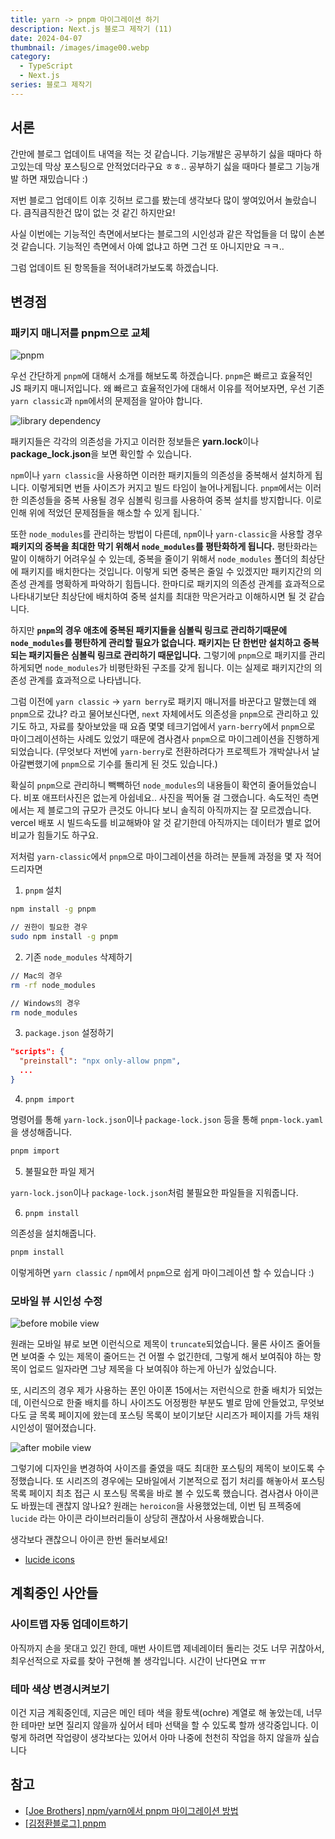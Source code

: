 ```yaml
---
title: yarn -> pnpm 마이그레이션 하기
description: Next.js 블로그 제작기 (11)
date: 2024-04-07
thumbnail: /images/image00.webp
category:
  - TypeScript
  - Next.js
series: 블로그 제작기
---
```


## 서론

간만에 블로그 업데이트 내역을 적는 것 같습니다. 기능개발은 공부하기 싫을 때마다 하고있는데 막상 포스팅으로 안적었더라구요 ㅎㅎ.. 공부하기 싫을 때마다 블로그 기능개발 하면 재밌습니다 :)

저번 블로그 업데이트 이후 깃허브 로그를 봤는데 생각보다 많이 쌓여있어서 놀랐습니다. 큼직큼직한건 많이 없는 것 같긴 하지만요!

사실 이번에는 기능적인 측면에서보다는 블로그의 시인성과 같은 작업들을 더 많이 손본 것 같습니다. 기능적인 측면에서 아예 없냐고 하면 그건 또 아니지만요 ㅋㅋ..

그럼 업데이트 된 항목들을 적어내려가보도록 하겠습니다.

## 변경점

### 패키지 매니저를 pnpm으로 교체

![pnpm](</images/2024/2024_04/2024_04_07/2024_04_07_(1).webp>)

우선 간단하게 `pnpm`에 대해서 소개를 해보도록 하겠습니다. `pnpm`은 빠르고 효율적인 JS 패키지 매니저입니다.
왜 빠르고 효율적인가에 대해서 이유를 적어보자면, 우선 기존 `yarn classic`과 `npm`에서의 문제점을 알아야 합니다.

![library dependency](</images/2024/2024_04/2024_04_07/2024_04_07_(2).webp>)

패키지들은 각각의 의존성을 가지고 이러한 정보들은 **yarn.lock**이나 **package_lock.json**을 보면 확인할 수 있습니다.

`npm`이나 `yarn classic`을 사용하면 이러한 패키지들의 의존성을 중복해서 설치하게 됩니다. 이렇게되면 번들 사이즈가 커지고 빌드 타임이 늘어나게됩니다.
`pnpm`에서는 이러한 의존성들을 중복 사용될 경우 심볼릭 링크를 사용하여 중복 설치를 방지합니다. 이로 인해 위에 적었던 문제점들을 해소할 수 있게 됩니다.`

또한 `node_modules`를 관리하는 방법이 다른데, `npm`이나 `yarn-classic`을 사용할 경우 **패키지의 중복을 최대한 막기 위해서 `node_modules`를 평탄화하게 됩니다.**
평탄화라는 말이 이해하기 어려우실 수 있는데, 중복을 줄이기 위해서 `node_modules` 폴더의 최상단에 패키지를 배치한다는 것입니다. 이렇게 되면 중복은 줄일 수 있겠지만 패키지간의 의존성 관계를 명확하게 파악하기 힘듭니다.
한마디로 패키지의 의존성 관계를 효과적으로 나타내기보단 최상단에 배치하여 중복 설치를 최대한 막은거라고 이해하시면 될 것 같습니다.

하지만 **`pnpm`의 경우 애초에 중복된 패키지들을 심볼릭 링크로 관리하기때문에 `node_modules`를 평탄하게 관리할 필요가 없습니다. 패키지는 단 한번만 설치하고 중복되는 패키지들은 심볼릭 링크로 관리하기 때문입니다.**
그렇기에 `pnpm`으로 패키지를 관리하게되면 `node_modules`가 비평탄화된 구조를 갖게 됩니다. 이는 실제로 패키지간의 의존성 관계를 효과적으로 나타냅니다.

그럼 이전에 `yarn classic` -> `yarn berry`로 패키지 매니저를 바꾼다고 말했는데 왜 `pnpm`으로 갔냐? 라고 물어보신다면, `next` 자체에서도 의존성을 `pnpm`으로 관리하고 있기도 하고,
자료를 찾아보았을 때 요즘 몇몇 테크기업에서 `yarn-berry`에서 `pnpm`으로 마이그레이션하는 사례도 있었기 때문에 겸사겸사 `pnpm`으로 마이그레이션을 진행하게 되었습니다.
(무엇보다 저번에 `yarn-berry`로 전환하려다가 프로젝트가 개박살나서 날아갈뻔했기에 `pnpm`으로 기수를 돌리게 된 것도 있습니다.)

확실히 `pnpm`으로 관리하니 빽빽하던 `node_modules`의 내용들이 확연히 줄어들었습니다. 비포 애프터사진은 없는게 아쉽네요.. 사진을 찍어둘 걸 그랬습니다.
속도적인 측면에서는 제 블로그의 규모가 큰것도 아니다 보니 솔직히 아직까지는 잘 모르겠습니다. vercel 배포 시 빌드속도를 비교해봐야 알 것 같기한데 아직까지는 데이터가 별로 없어 비교가 힘들기도 하구요.

저처럼 `yarn-classic`에서 `pnpm`으로 마이그레이션을 하려는 분들께 과정을 몇 자 적어드리자면

1. `pnpm` 설치

```bash showLineNumbers
npm install -g pnpm

// 권한이 필요한 경우
sudo npm install -g pnpm
```

2. 기존 `node_modules` 삭제하기

```bash showLineNumbers
// Mac의 경우
rm -rf node_modules

// Windows의 경우
rm node_modules
```

3. `package.json` 설정하기

```json showLineNumbers
"scripts": {
  "preinstall": "npx only-allow pnpm",
  ...
}
```

4. `pnpm import`

명령어를 통해 `yarn-lock.json`이나 `package-lock.json` 등을 통해 `pnpm-lock.yaml`을 생성해줍니다.

```bash showLineNumbers
pnpm import
```

5. 불필요한 파일 제거

`yarn-lock.json`이나 `package-lock.json`처럼 불필요한 파일들을 지워줍니다.

6. `pnpm install`

의존성을 설치해줍니다.

```bash showLineNumbers
pnpm install
```

이렇게하면 `yarn classic` / `npm`에서 `pnpm`으로 쉽게 마이그레이션 할 수 있습니다 :)

### 모바일 뷰 시인성 수정

![before mobile view](</images/2024/2024_04/2024_04_07/2024_04_07_(3).webp>)

원래는 모바일 뷰로 보면 이런식으로 제목이 `truncate`되었습니다. 물론 사이즈 줄어들면 보여줄 수 있는 제목이 줄어드는 건 어쩔 수 없긴한데, 그렇게 해서 보여줘야 하는 항목이 업로드 일자라면 그냥 제목을 다 보여줘야 하는게 아닌가 싶었습니다.

또, 시리즈의 경우 제가 사용하는 폰인 아이폰 15에서는 저런식으로 한줄 배치가 되었는데, 이런식으로 한줄 배치를 하니 사이즈도 어정쩡한 부분도 별로 맘에 안들었고, 무엇보다도 글 목록 페이지에 왔는데 포스팅 목록이 보이기보단 시리즈가 페이지를 가득 채워 시인성이 떨어졌습니다.

![after mobile view](</images/2024/2024_04/2024_04_07/2024_04_07_(4).webp>)

그렇기에 디자인을 변경하여 사이즈를 줄였을 때도 최대한 포스팅의 제목이 보이도록 수정했습니다. 또 시리즈의 경우에는 모바일에서 기본적으로 접기 처리를 해놓아서 포스팅 목록 페이지 최초 접근 시 포스팅 목록을 바로 볼 수 있도록 했습니다.
겸사겸사 아이콘도 바꿨는데 괜찮지 않나요? 원래는 `heroicon`을 사용했었는데, 이번 팀 프젝중에 `lucide` 라는 아이콘 라이브러리들이 상당히 괜찮아서 사용해봤습니다.

생각보다 괜찮으니 아이콘 한번 둘러보세요!

- [lucide icons](https://lucide.dev/icons/)

## 계획중인 사안들

### 사이트맵 자동 업데이트하기

아직까지 손을 못대고 있긴 한데, 매번 사이트맵 제네레이터 돌리는 것도 너무 귀찮아서, 최우선적으로 자료를 찾아 구현해 볼 생각입니다. 시간이 난다면요 ㅠㅠ

### 테마 색상 변경시켜보기

이건 지금 계획중인데, 지금은 메인 테마 색을 황토색(ochre) 계열로 해 놓았는데, 너무 한 테마만 보면 질리지 않을까 싶어서 테마 선택을 할 수 있도록 할까 생각중입니다.
이렇게 하려면 작업량이 생각보다는 있어서 아마 나중에 천천히 작업을 하지 않을까 싶습니다

## 참고

- [[Joe Brothers] npm/yarn에서 pnpm 마이그레이션 방법](https://blog.joe-brothers.com/pnpm-migration-guide/)
- [[김정환블로그] pnpm](https://jeonghwan-kim.github.io/2023/10/20/pnpm)
